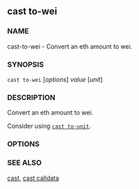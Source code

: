 
## cast to-wei

### NAME

cast-to-wei - Convert an eth amount to wei.

### SYNOPSIS

`cast to-wei` [*options*] _value_ [*unit*]

### DESCRIPTION

Convert an eth amount to wei.

Consider using [`cast to-unit`](/cast/reference/cast-to-unit.mdx).

### OPTIONS

<CommonOptions />

### SEE ALSO

[cast](/cast/reference/overview), [cast calldata](/cast/reference/cast-to-unit.mdx)
